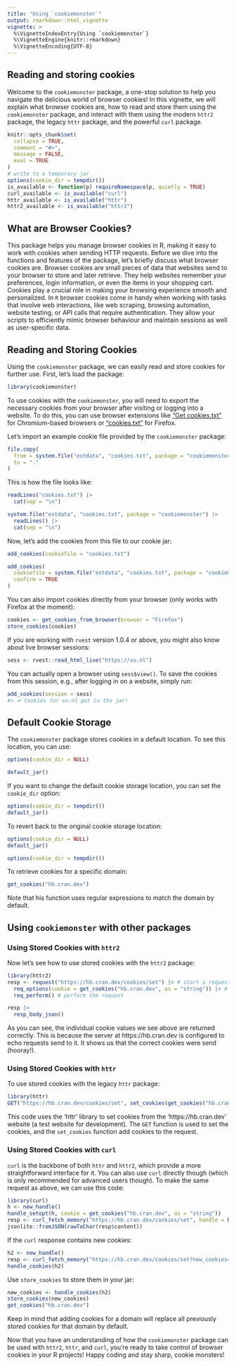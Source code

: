 ```yaml
---
title: "Using `cookiemonster`"
output: rmarkdown::html_vignette
vignette: >
  %\VignetteIndexEntry{Using `cookiemonster`}
  %\VignetteEngine{knitr::rmarkdown}
  %\VignetteEncoding{UTF-8}
---
```


## Reading and storing cookies

Welcome to the `cookiemonster` package, a one-stop solution to help you navigate the delicious world of browser cookies!
In this vignette, we will explain what browser cookies are, how to read and store them using the `cookiemonster` package, and interact with them using the modern `httr2` package, the legacy `httr` package, and the powerful `curl` package.

```r
knitr::opts_chunk$set(
  collapse = TRUE,
  comment = "#>",
  message = FALSE,
  eval = TRUE
)
# write to a temporary jar
options(cookie_dir = tempdir())
is_available <- function(p) requireNamespace(p, quietly = TRUE)
curl_available <- is_available("curl")
httr_available <- is_available("httr")
httr2_available <- is_available("httr2")
```

## What are Browser Cookies?

This package helps you manage browser cookies in R, making it easy to work with cookies when sending HTTP requests.
Before we dive into the functions and features of the package, let's briefly discuss what browser cookies are.
Browser cookies are small pieces of data that websites send to your browser to store and later retrieve.
They help websites remember your preferences, login information, or even the items in your shopping cart.
Cookies play a crucial role in making your browsing experience smooth and personalized.
In `R` browser cookies come in handy when working with tasks that involve web interactions, like web scraping, browsing automation, website testing, or API calls that require authentication.
They allow your scripts to efficiently mimic browser behaviour and maintain sessions as well as user-specific data.


## Reading and Storing Cookies

Using the `cookiemonster` package, we can easily read and store cookies for further use.
First, let's load the package:

```r
library(cookiemonster)
```

To use cookies with the `cookiemonster`, you will need to export the necessary cookies from your browser after visiting or logging into a website.
To do this, you can use browser extensions like ["Get cookies.txt"](https://chrome.google.com/webstore/detail/get-cookiestxt-locally/cclelndahbckbenkjhflpdbgdldlbecc) for Chromium-based browsers or ["cookies.txt"](https://addons.mozilla.org/en-US/firefox/addon/cookies-txt/) for Firefox.

Let's import an example cookie file provided by the `cookiemonster` package:

```r
file.copy(
  from = system.file("extdata", "cookies.txt", package = "cookiemonster"),
  to = "."
)
```

This is how the file looks like:

```r
readLines("cookies.txt") |> 
  cat(sep = "\n")
```

```r
system.file("extdata", "cookies.txt", package = "cookiemonster") |> 
  readLines() |> 
  cat(sep = "\n")
```

Now, let's add the cookies from this file to our cookie jar:

```r
add_cookies(cookiefile = "cookies.txt")
```

```r
add_cookies(
  cookiefile = system.file("extdata", "cookies.txt", package = "cookiemonster"), 
  confirm = TRUE
)
```

You can also import cookies directly from your browser (only works with Firefox at the moment):

```r
cookies <- get_cookies_from_browser(browser = "Firefox") 
store_cookies(cookies)
```


If you are working with `rvest` version 1.0.4 or above, you might also know about live browser sessions:

```r
sess <- rvest::read_html_live("https://vu.nl")
```

You can actually open a browser using `sess$view()`.
To save the cookies from this session, e.g., after logging in on a website, simply run:

```r
add_cookies(session = sess)
#> ✔ Cookies for vu.nl put in the jar!
```


## Default Cookie Storage

The `cookiemonster` package stores cookies in a default location.
To see this location, you can use:

```r
options(cookie_dir = NULL)
```


```r
default_jar()
```

If you want to change the default cookie storage location, you can set the `cookie_dir` option:

```r
options(cookie_dir = tempdir())
default_jar()
```

To revert back to the original cookie storage location:

```r
options(cookie_dir = NULL)
default_jar()
```

```r
options(cookie_dir = tempdir())
```

To retrieve cookies for a specific domain:

```r
get_cookies("hb.cran.dev")
```

Note that his function uses regular expressions to match the domain by default.

## Using `cookiemonster` with other packages

### Using Stored Cookies with `httr2`

Now let's see how to use stored cookies with the `httr2` package:

```r
library(httr2)
resp <- request("https://hb.cran.dev/cookies/set") |> # start a request
  req_options(cookie = get_cookies("hb.cran.dev", as = "string")) |> # add cookies to be sent with it
  req_perform() # perform the request

resp |> 
  resp_body_json()
```

As you can see, the individual cookie values we see above are returned correctly.
This is because the server at https://hb.cran.dev is configured to echo requests send to it.
It shows us that the correct cookies were send (hooray!).

### Using Stored Cookies with `httr`

To use stored cookies with the legacy `httr` package:

```r
library(httr)
GET("https://hb.cran.dev/cookies/set", set_cookies(get_cookies("hb.cran.dev", as = "vector")))
```

This code uses the 'httr' library to set cookies from the 'https://hb.cran.dev' website (a test website for development).
The `GET` function is used to set the cookies, and the `set_cookies` function add cookies to the request.

### Using Stored Cookies with `curl`

`curl` is the backbone of both `httr` and `httr2`, which provide a more straightforward interface for it.
You can also use `curl` directly though (which is only recommended for advanced users though).
To make the same request as above, we can use this code:

```r
library(curl)
h <- new_handle()
handle_setopt(h, cookie = get_cookies("hb.cran.dev", as = "string"))
resp <- curl_fetch_memory("https://hb.cran.dev/cookies/set", handle = h)
jsonlite::fromJSON(rawToChar(resp$content))
```

If the `curl` response contains new cookies:

```r
h2 <- new_handle()
resp <- curl_fetch_memory("https://hb.cran.dev/cookies/set?new_cookies=moo", handle = h2)
handle_cookies(h2)
```

Use `store_cookies` to store them in your jar:

```r
new_cookies <- handle_cookies(h2)
store_cookies(new_cookies)
get_cookies("hb.cran.dev")
```

Keep in mind that adding cookies for a domain will replace all previously stored cookies for that domain by default.

Now that you have an understanding of how the `cookiemonster` package can be used with `httr2`, `httr`, and `curl`, you're ready to take control of browser cookies in your R projects!
Happy coding and stay sharp, cookie monsters!

